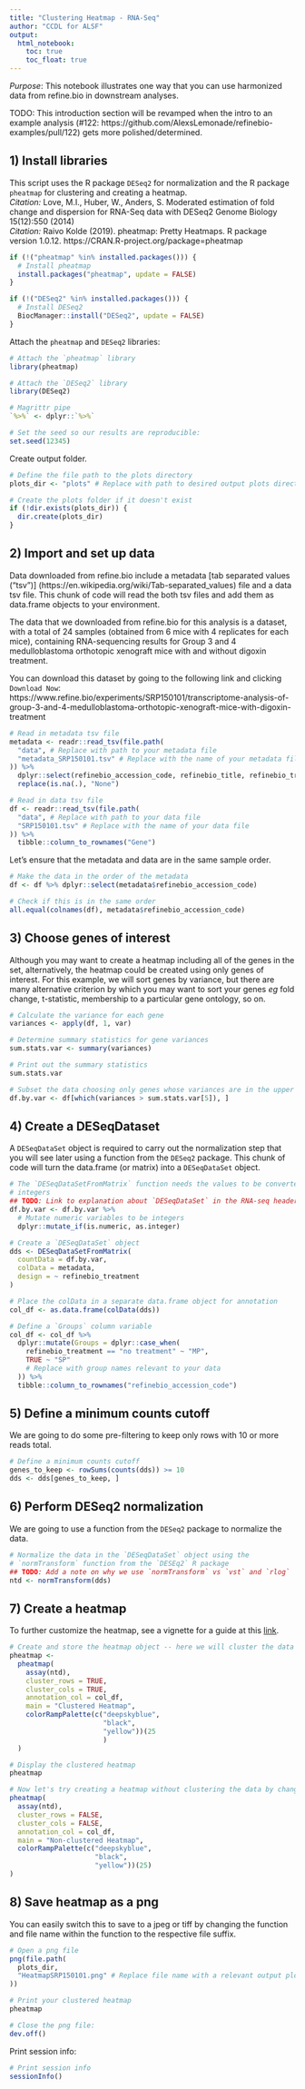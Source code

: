 ```yaml
---
title: "Clustering Heatmap - RNA-Seq"
author: "CCDL for ALSF"
output:   
  html_notebook: 
    toc: true
    toc_float: true
---
```


*Purpose*: This notebook illustrates one way that you can use harmonized data 
from refine.bio in downstream analyses.

TODO: This introduction section will be revamped when the intro to an example
analysis (#122: https://github.com/AlexsLemonade/refinebio-examples/pull/122)
gets more polished/determined.

## 1) Install libraries
This script uses the R package `DESeq2` for normalization and the R package
`pheatmap` for clustering and creating a heatmap.
<br/> <i> Citation:</i> Love, M.I., Huber, W., Anders, S. Moderated estimation of fold change and dispersion for RNA-Seq data with DESeq2 Genome Biology 15(12):550 (2014)
<br/> <i> Citation:</i> Raivo Kolde (2019). pheatmap: Pretty Heatmaps. R package version 1.0.12. https://CRAN.R-project.org/package=pheatmap

```r
if (!("pheatmap" %in% installed.packages())) {
  # Install pheatmap
  install.packages("pheatmap", update = FALSE)
}

if (!("DESeq2" %in% installed.packages())) {
  # Install DESeq2
  BiocManager::install("DESeq2", update = FALSE)
}
```

Attach the `pheatmap` and `DESeq2` libraries:

```r
# Attach the `pheatmap` library
library(pheatmap)

# Attach the `DESeq2` library
library(DESeq2)

# Magrittr pipe
`%>%` <- dplyr::`%>%`

# Set the seed so our results are reproducible:
set.seed(12345)
```

Create output folder.

```r
# Define the file path to the plots directory
plots_dir <- "plots" # Replace with path to desired output plots directory

# Create the plots folder if it doesn't exist
if (!dir.exists(plots_dir)) {
  dir.create(plots_dir)
}
```

## 2) Import and set up data
Data downloaded from refine.bio include a metadata [tab separated values ("tsv")]
(https://en.wikipedia.org/wiki/Tab-separated_values) file and a data tsv file.
This chunk of code will read the both tsv files and add them as data.frame
objects to your environment.

The data that we downloaded from refine.bio for this analysis is a dataset, with
a total of 24 samples (obtained from 6 mice with 4 replicates for each mice),
containing RNA-sequencing results for Group 3 and 4 medulloblastoma orthotopic
xenograft mice with and without digoxin treatment.

You can download this dataset by going to the following link and clicking 
`Download Now`: https://www.refine.bio/experiments/SRP150101/transcriptome-analysis-of-group-3-and-4-medulloblastoma-orthotopic-xenograft-mice-with-digoxin-treatment

```r
# Read in metadata tsv file
metadata <- readr::read_tsv(file.path(
  "data", # Replace with path to your metadata file
  "metadata_SRP150101.tsv" # Replace with the name of your metadata file
)) %>%
  dplyr::select(refinebio_accession_code, refinebio_title, refinebio_treatment) %>%
  replace(is.na(.), "None")

# Read in data tsv file
df <- readr::read_tsv(file.path(
  "data", # Replace with path to your data file
  "SRP150101.tsv" # Replace with the name of your data file
)) %>%
  tibble::column_to_rownames("Gene")
```

Let's ensure that the metadata and data are in the same sample order. 

```r
# Make the data in the order of the metadata
df <- df %>% dplyr::select(metadata$refinebio_accession_code)

# Check if this is in the same order
all.equal(colnames(df), metadata$refinebio_accession_code)
```

## 3) Choose genes of interest
Although you may want to create a heatmap including all of the genes in the set,
alternatively, the heatmap could be created using only genes of interest. 
For this example, we will sort genes by variance, but there are many alternative
criterion by which you may want to sort your genes <i>eg</i> fold change,
t-statistic, membership to a particular gene ontology, so on. 

```r
# Calculate the variance for each gene
variances <- apply(df, 1, var)

# Determine summary statistics for gene variances
sum.stats.var <- summary(variances)

# Print out the summary statistics
sum.stats.var

# Subset the data choosing only genes whose variances are in the upper quartile
df.by.var <- df[which(variances > sum.stats.var[5]), ]
```

## 4) Create a DESeqDataset
A `DESeqDataSet` object is required to carry out the normalization step that
you will see later using a function from the `DESeq2` package. This chunk of
code will turn the data.frame (or matrix) into a `DESeqDataSet` object.

```r
# The `DESeqDataSetFromMatrix` function needs the values to be converted to
# integers
## TODO: Link to explanation about `DESeqDataSet` in the RNA-seq header section
df.by.var <- df.by.var %>%
  # Mutate numeric variables to be integers
  dplyr::mutate_if(is.numeric, as.integer)

# Create a `DESeqDataSet` object
dds <- DESeqDataSetFromMatrix(
  countData = df.by.var,
  colData = metadata,
  design = ~ refinebio_treatment
)

# Place the colData in a separate data.frame object for annotation
col_df <- as.data.frame(colData(dds))

# Define a `Groups` column variable
col_df <- col_df %>%
  dplyr::mutate(Groups = dplyr::case_when(
    refinebio_treatment == "no treatment" ~ "MP",
    TRUE ~ "SP"
    # Replace with group names relevant to your data
  )) %>%
  tibble::column_to_rownames("refinebio_accession_code")
```

## 5) Define a minimum counts cutoff
We are going to do some pre-filtering to keep only rows with 10 or more reads
total.

```r
# Define a minimum counts cutoff
genes_to_keep <- rowSums(counts(dds)) >= 10
dds <- dds[genes_to_keep, ]
```

## 6) Perform DESeq2 normalization
We are going to use a function from the `DESeq2` package to normalize the data. 

```r
# Normalize the data in the `DESeqDataSet` object using the
# `normTransform` function from the `DESEq2` R package
## TODO: Add a note on why we use `normTransform` vs `vst` and `rlog`
ntd <- normTransform(dds)
```

## 7) Create a heatmap
To further customize the heatmap, see a vignette for a guide at this [link](https://slowkow.com/notes/pheatmap-tutorial/).

```r
# Create and store the heatmap object -- here we will cluster the data by genes
pheatmap <-
  pheatmap(
    assay(ntd),
    cluster_rows = TRUE,
    cluster_cols = TRUE,
    annotation_col = col_df,
    main = "Clustered Heatmap",
    colorRampPalette(c("deepskyblue",
                       "black",
                       "yellow"))(25
                       )
  )
```

```r
# Display the clustered heatmap
pheatmap
```

```r
# Now let's try creating a heatmap without clustering the data by changing the `cluster_rows` argument to be `FALSE`
pheatmap(
  assay(ntd),
  cluster_rows = FALSE,
  cluster_cols = FALSE,
  annotation_col = col_df,
  main = "Non-clustered Heatmap",
  colorRampPalette(c("deepskyblue",
                     "black",
                     "yellow"))(25)
)
```

## 8) Save heatmap as a png
You can easily switch this to save to a jpeg or tiff by changing the function 
and file name within the function to the respective file suffix.

```r
# Open a png file
png(file.path(
  plots_dir,
  "HeatmapSRP150101.png" # Replace file name with a relevant output plot name
))

# Print your clustered heatmap
pheatmap

# Close the png file:
dev.off()
```

Print session info:

```r
# Print session info
sessionInfo()
```

